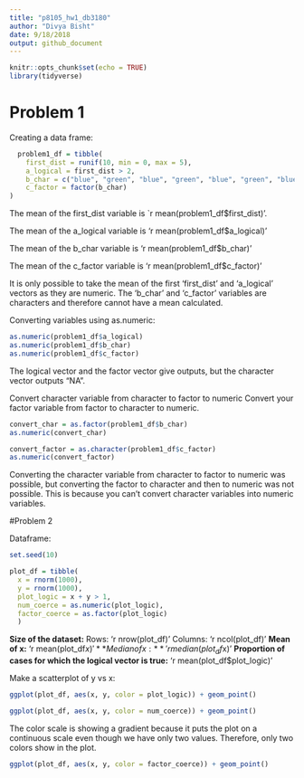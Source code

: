 ```yaml
---
title: "p8105_hw1_db3180"
author: "Divya Bisht"
date: 9/18/2018
output: github_document
---
```

```r
knitr::opts_chunk$set(echo = TRUE)
library(tidyverse)
```
# Problem 1
Creating a data frame:

```r
  problem1_df = tibble( 
    first_dist = runif(10, min = 0, max = 5),
    a_logical = first_dist > 2,
    b_char = c("blue", "green", "blue", "green", "blue", "green", "blue", "green", "blue", "green"),
    c_factor = factor(b_char)
)

```

The mean of the first_dist variable is `r mean(problem1_df$first_dist)'.

The mean of the a_logical variable is 'r mean(problem1_df$a_logical)'

The mean of the b_char variable is 'r mean(problem1_df$b_char)'

The mean of the c_factor variable is 'r mean(problem1_df$c_factor)'

It is only possible to take the mean of the first 'first_dist' and 'a_logical' vectors as they are numeric. The 'b_char' and 'c_factor' variables are characters and therefore cannot have a mean calculated. 

Converting variables using as.numeric:
```r
as.numeric(problem1_df$a_logical)
as.numeric(problem1_df$b_char)
as.numeric(problem1_df$c_factor)
```
The logical vector and the factor vector give outputs, but the character vector outputs "NA".

Convert character variable from character to factor to numeric
Convert your factor variable from factor to character to numeric.
```r
convert_char = as.factor(problem1_df$b_char)
as.numeric(convert_char)

convert_factor = as.character(problem1_df$c_factor)
as.numeric(convert_factor)
```
Converting the character variable from character to factor to numeric was possible, but converting the factor to character and then to numeric was not possible. This is because you can't convert character variables into numeric variables. 

#Problem 2

Dataframe:
```r
set.seed(10)

plot_df = tibble(
  x = rnorm(1000),
  y = rnorm(1000),
  plot_logic = x + y > 1,
  num_coerce = as.numeric(plot_logic),
  factor_coerce = as.factor(plot_logic)
  )
```

**Size of the dataset:** 
Rows: 'r nrow(plot_df)'
Columns: 'r ncol(plot_df)'
**Mean of x:** 'r mean(plot_df$x)'
**Median of x:** 'r median(plot_df$x)'
**Proportion of cases for which the logical vector is true:** 'r mean(plot_df$plot_logic)'

Make a scatterplot of y vs x:
```r
ggplot(plot_df, aes(x, y, color = plot_logic)) + geom_point()
```

```r
ggplot(plot_df, aes(x, y, color = num_coerce)) + geom_point()
```
The color scale is showing a gradient because it puts the plot on a continuous scale even though we have only two values. Therefore, only two colors show in the plot. 
```r
ggplot(plot_df, aes(x, y, color = factor_coerce)) + geom_point()
```





